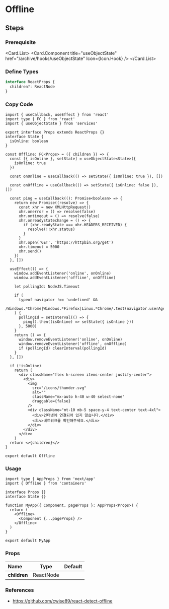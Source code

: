 
<BackTop />

# Offline

## Steps

<div className="steps">

### Prerequisite

<Card.List>
  <Card.Component
    title="useObjectState"
    href="/archive/hooks/useObjectState"
    Icon={Icon.Hook}
  />
</Card.List>

### Define Types

```ts filename="types/index.d.ts"
interface ReactProps {
  children?: ReactNode
}
```

### Copy Code

```tsx filename="containers/Offline/index.tsx"
import { useCallback, useEffect } from 'react'
import type { FC } from 'react'
import { useObjectState } from 'services'

export interface Props extends ReactProps {}
interface State {
  isOnline: boolean
}

const Offline: FC<Props> = ({ children }) => {
  const [{ isOnline }, setState] = useObjectState<State>({
    isOnline: true
  })

  const onOnline = useCallback(() => setState({ isOnline: true }), [])

  const onOffline = useCallback(() => setState({ isOnline: false }), [])

  const ping = useCallback((): Promise<boolean> => {
    return new Promise((resolve) => {
      const xhr = new XMLHttpRequest()
      xhr.onerror = () => resolve(false)
      xhr.ontimeout = () => resolve(false)
      xhr.onreadystatechange = () => {
        if (xhr.readyState === xhr.HEADERS_RECEIVED) {
          resolve(!!xhr.status)
        }
      }
      xhr.open('GET', 'https://httpbin.org/get')
      xhr.timeout = 5000
      xhr.send()
    })
  }, [])

  useEffect(() => {
    window.addEventListener('online', onOnline)
    window.addEventListener('offline', onOffline)

    let pollingId: NodeJS.Timeout

    if (
      typeof navigator !== 'undefined' &&
      /Windows.*Chrome|Windows.*Firefox|Linux.*Chrome/.test(navigator.userAgent)
    ) {
      pollingId = setInterval(() => {
        ping().then((isOnline) => setState({ isOnline }))
      }, 5000)
    }
    return () => {
      window.removeEventListener('online', onOnline)
      window.removeEventListener('offline', onOffline)
      if (pollingId) clearInterval(pollingId)
    }
  }, [])

  if (!isOnline)
    return (
      <div className="flex h-screen items-center justify-center">
        <div>
          <img
            src="/icons/thunder.svg"
            alt=""
            className="mx-auto h-40 w-40 select-none"
            draggable={false}
          />
          <div className="mt-10 mb-5 space-y-4 text-center text-4xl">
            <div>인터넷에 연결되어 있지 않습니다.</div>
            <div>네트워크를 확인해주세요.</div>
          </div>
        </div>
      </div>
    )
  return <>{children}</>
}

export default Offline
```

### Usage

```tsx filename="pages/_app.tsx"
import type { AppProps } from 'next/app'
import { Offline } from 'containers'

interface Props {}
interface State {}

function MyApp({ Component, pageProps }: AppProps<Props>) {
  return (
    <Offline>
      <Component {...pageProps} />
    </Offline>
  )
}

export default MyApp
```

</div>

### Props

| Name         |   Type    | Default |
| :----------- | :-------: | :-----: |
| **children** | ReactNode |         |

### References

- https://github.com/cwise89/react-detect-offline

<Comment />
